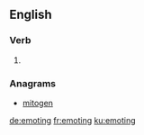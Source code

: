 
==English==

===Verb===
{{head|en|present participle}}

# {{present participle of|emote|lang=en|nocat=1}}

===Anagrams===
* [[mitogen#English|mitogen]]

[[de:emoting]]
[[fr:emoting]]
[[ku:emoting]]